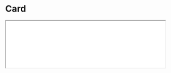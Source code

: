 # Card

<iframe className="comp-preview"
    className="comp-preview"
  src="/prismal-react/showcase/iframe.html?globals=&args=&id=commons-card--docs&viewMode=docs"
  width="100%"
/>